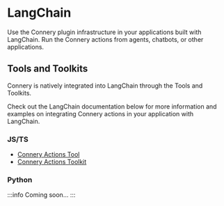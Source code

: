 # LangChain

Use the Connery plugin infrastructure in your applications built with LangChain.
Run the Connery actions from agents, chatbots, or other applications.

## Tools and Toolkits

Connery is natively integrated into LangChain through the Tools and Toolkits.

Check out the LangChain documentation below for more information and examples on
integrating Connery actions in your application with LangChain.

### JS/TS

- [Connery Actions Tool](https://js.langchain.com/docs/integrations/tools/connery)
- [Connery Actions Toolkit](https://js.langchain.com/docs/integrations/toolkits/connery)

### Python

:::info
Coming soon...
:::
